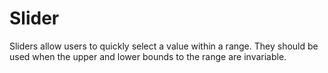 # Slider

Sliders allow users to quickly select a value within a range. They should be
used when the upper and lower bounds to the range are invariable.

<AssetLinks>
  <AssetLink href="https://react.fabric-ds.io/slider" />
  <AssetLink href="https://vue.fabric-ds.io/slider" />
</AssetLinks>

<TableOfContents />
